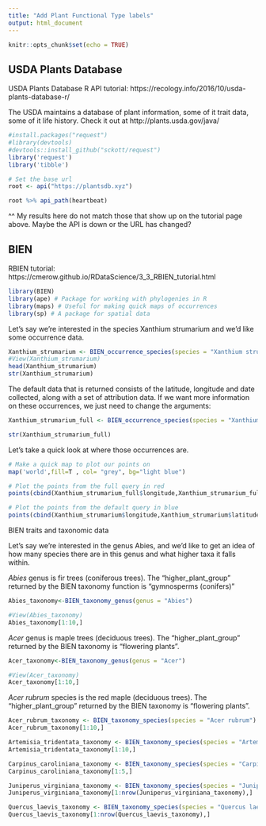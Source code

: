 ```yaml
---
title: "Add Plant Functional Type labels"
output: html_document
---
```


```r
knitr::opts_chunk$set(echo = TRUE)
```

## USDA Plants Database

USDA Plants Database R API tutorial: https://recology.info/2016/10/usda-plants-database-r/ 

The USDA maintains a database of plant information, some of it trait data, some of it life history. Check it out at http://plants.usda.gov/java/

```r
#install.packages("request")
#library(devtools)
#devtools::install_github("sckott/request")
library('request')
library('tibble')
```

```r
# Set the base url
root <- api("https://plantsdb.xyz")

root %>% api_path(heartbeat)
```

^^ My results here do not match those that show up on the tutorial page above. Maybe the API is down or the URL has changed? 

## BIEN 

RBIEN tutorial: https://cmerow.github.io/RDataScience/3_3_RBIEN_tutorial.html

```r
library(BIEN)
library(ape) # Package for working with phylogenies in R
library(maps) # Useful for making quick maps of occurrences
library(sp) # A package for spatial data
```

Let’s say we’re interested in the species Xanthium strumarium and we’d like some occurrence data.

```r
Xanthium_strumarium <- BIEN_occurrence_species(species = "Xanthium strumarium")
#View(Xanthium_strumarium)
head(Xanthium_strumarium)
str(Xanthium_strumarium)
```
The default data that is returned consists of the latitude, longitude and date collected, along with a set of attribution data. If we want more information on these occurrences, we just need to change the arguments:

```r
Xanthium_strumarium_full <- BIEN_occurrence_species(species = "Xanthium strumarium",cultivated = T,only.new.world = T,all.taxonomy = T,native.status = T,observation.type = T,political.boundaries = T)

str(Xanthium_strumarium_full)
```

Let’s take a quick look at where those occurrences are.

```r
# Make a quick map to plot our points on
map('world',fill=T , col= "grey", bg="light blue") 

# Plot the points from the full query in red
points(cbind(Xanthium_strumarium_full$longitude,Xanthium_strumarium_full$latitude),col="red",pch=20,cex=1) 

# Plot the points from the default query in blue
points(cbind(Xanthium_strumarium$longitude,Xanthium_strumarium$latitude),col="blue",pch=20,cex=1) 
```

BIEN traits and taxonomic data

Let’s say we’re interested in the genus Abies, and we’d like to get an idea of how many species there are in this genus and what higher taxa it falls within.

*Abies* genus is fir trees (coniferous trees). The "higher_plant_group" returned by the BIEN taxonomy function is "gymnosperms (conifers)"

```r
Abies_taxonomy<-BIEN_taxonomy_genus(genus = "Abies")

#View(Abies_taxonomy)
Abies_taxonomy[1:10,]
```

*Acer* genus is maple trees (deciduous trees). The "higher_plant_group" returned by the BIEN taxonomy is "flowering plants".

```r
Acer_taxonomy<-BIEN_taxonomy_genus(genus = "Acer")

#View(Acer_taxonomy)
Acer_taxonomy[1:10,]
```
*Acer rubrum* species is the red maple (deciduous trees). The "higher_plant_group" returned by the BIEN taxonomy is "flowering plants".

```r
Acer_rubrum_taxonomy <- BIEN_taxonomy_species(species = "Acer rubrum")
Acer_rubrum_taxonomy[1:10,]
```
```r
Artemisia_tridentata_taxonomy <- BIEN_taxonomy_species(species = "Artemisia tridentata")
Artemisia_tridentata_taxonomy[1:10,]
```
```r
Carpinus_caroliniana_taxonomy <- BIEN_taxonomy_species(species = "Carpinus caroliniana")
Carpinus_caroliniana_taxonomy[1:5,]
```

```r
Juniperus_virginiana_taxonomy <- BIEN_taxonomy_species(species = "Juniperus virginiana")
Juniperus_virginiana_taxonomy[1:nrow(Juniperus_virginiana_taxonomy),]
```
```r
Quercus_laevis_taxonomy <- BIEN_taxonomy_species(species = "Quercus laevis")
Quercus_laevis_taxonomy[1:nrow(Quercus_laevis_taxonomy),]
```

